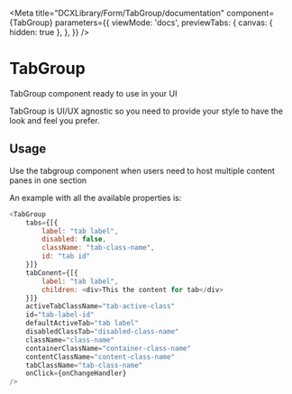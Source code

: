 
<Meta
  title="DCXLibrary/Form/TabGroup/documentation"
  component={TabGroup}
  parameters={{
    viewMode: 'docs',
    previewTabs: {
      canvas: { hidden: true },
    },
  }}
/>

# TabGroup

TabGroup component ready to use in your UI

TabGroup is UI/UX agnostic so you need to provide your style to have the look
and feel you prefer.

## Usage

Use the tabgroup component when users need to host multiple content panes in one section

An example with all the available properties is:

```js
<TabGroup
    tabs={[{
        label: "tab label",
        disabled: false,
        className: "tab-class-name",
        id: "tab id"
    }]}
    tabConent={[{
        label: "tab label",
        children: <div>This the content for tab</div>
    }]}
    activeTabClassName="tab-active-class"
    id="tab-label-id"
    defaultActiveTab="tab label"
    disabledClassTab="disabled-class-name"
    className="class-name"
    containerClassName="container-class-name"
    contentClassName="content-class-name"
    tabClassName="tab-class-name"
    onClick={onChangeHandler}
/>
```

<Props of={TabGroup} />